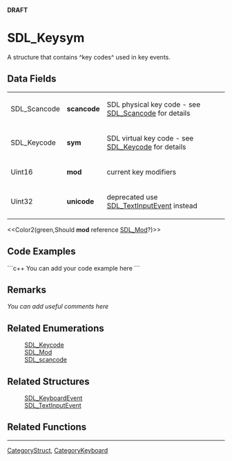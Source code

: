 <!-- pragma section-numbers off -->
<!-- pragma disable-camelcase -->
'''DRAFT'''

= SDL_Keysym =
A structure that contains ^key codes^ used in key events.


== Data Fields ==
{|
|SDL_Scancode
|'''scancode'''
|SDL physical key code - see [[SDL_Scancode]] for details
|-
|SDL_Keycode
|'''sym'''
|SDL virtual key code - see [[SDL_Keycode]] for details
|-
|Uint16
|'''mod'''
|current key modifiers
|-
|Uint32
|'''unicode'''
|deprecated use [[SDL_TextInputEvent]] instead
|}

<<Color2(green,Should '''mod''' reference [[SDL_Mod]]?)>>

== Code Examples ==
```c++
You can add your code example here
```

== Remarks ==
''You can add useful comments here''

== Related Enumerations ==
:[[SDL_Keycode]]
:[[SDL_Mod]]
:[[SDL_scancode]]

== Related Structures ==
:[[SDL_KeyboardEvent]]
:[[SDL_TextInputEvent]]

== Related Functions ==

----
[[CategoryStruct]], [[CategoryKeyboard]]
